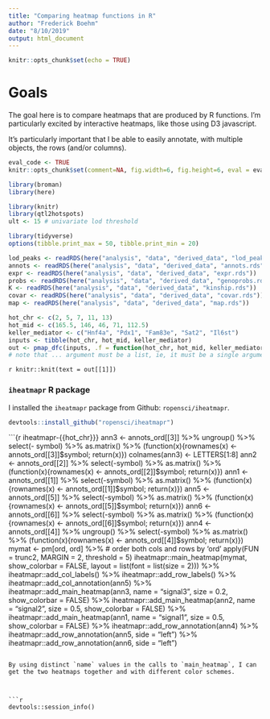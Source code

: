```yaml
---
title: "Comparing heatmap functions in R"
author: "Frederick Boehm"
date: "8/10/2019"
output: html_document
---
```


```r
knitr::opts_chunk$set(echo = TRUE)
```

# Goals

The goal here is to compare heatmaps that are produced by R functions. I'm particularly excited by interactive heatmaps, like those using D3 javascript.

It's particularly important that I be able to easily annotate, with multiple objects, the rows (and/or columns).



```r
eval_code <- TRUE
knitr::opts_chunk$set(comment=NA, fig.width=6, fig.height=6, eval = eval_code)
```


```r
library(broman)
library(here)
```




```r
library(knitr)
library(qtl2hotspots)
ult <- 15 # univariate lod threshold
```

```r
library(tidyverse)
options(tibble.print_max = 50, tibble.print_min = 20)
```


```r
lod_peaks <- readRDS(here("analysis", "data", "derived_data", "lod_peaks.rds"))
annots <- readRDS(here("analysis", "data", "derived_data", "annots.rds"))
expr <- readRDS(here("analysis", "data", "derived_data", "expr.rds"))
probs <- readRDS(here("analysis", "data", "derived_data", "genoprobs.rds"))
K <- readRDS(here("analysis", "data", "derived_data", "kinship.rds"))
covar <- readRDS(here("analysis", "data", "derived_data", "covar.rds"))
map <- readRDS(here("analysis", "data", "derived_data", "map.rds"))
```


```r
hot_chr <- c(2, 5, 7, 11, 13)
hot_mid <- c(165.5, 146, 46, 71, 112.5)
keller_mediator <- c("Hnf4a", "Pdx1", "Fam83e", "Sat2", "Il6st")
inputs <- tibble(hot_chr, hot_mid, keller_mediator)
out <- pmap_dfc(inputs, .f = function(hot_chr, hot_mid, keller_mediator) knitr::knit_expand(text = readLines(here::here("analysis", "paper", "Rmd", "hotspot-one-chromosome.Rmd"))))
# note that ... argument must be a list, ie, it must be a single argument, not multiple args
```








`r knitr::knit(text = out[[1]])`

### `iheatmapr` R package

I installed the `iheatmapr` package from Github: `ropensci/iheatmapr`.

```r
devtools::install_github("ropensci/iheatmapr")
```

```{r iheatmapr-{{hot_chr}}}
ann3 <- annots_ord[[3]] %>%
  ungroup() %>%
  select(- symbol) %>%
  as.matrix() %>%
  (function(x){rownames(x) <- annots_ord[[3]]$symbol; return(x)})
colnames(ann3) <- LETTERS[1:8]
ann2 <- annots_ord[[2]] %>%
  select(-symbol) %>%
  as.matrix() %>%
  (function(x){rownames(x) <- annots_ord[[2]]$symbol; return(x)})
ann1 <- annots_ord[[1]] %>%
  select(-symbol) %>%
  as.matrix() %>%
  (function(x){rownames(x) <- annots_ord[[1]]$symbol; return(x)})
ann5 <- annots_ord[[5]] %>%
  select(-symbol) %>%
  as.matrix() %>%
  (function(x){rownames(x) <- annots_ord[[5]]$symbol; return(x)})
ann6 <- annots_ord[[6]] %>%
  select(-symbol) %>%
  as.matrix() %>%
  (function(x){rownames(x) <- annots_ord[[6]]$symbol; return(x)})
ann4 <- annots_ord[[4]] %>%
  ungroup() %>%
  select(-symbol) %>%
  as.matrix() %>%
  (function(x){rownames(x) <- annots_ord[[4]]$symbol; return(x)})
mymat <- pm[ord, ord] %>% # order both cols and rows by 'ord'
  apply(FUN = trunc2, MARGIN = 2, threshold = 5)
iheatmapr::main_heatmap(mymat, show_colorbar = FALSE, layout = list(font = list(size = 2))) %>%
  iheatmapr::add_col_labels() %>%
  iheatmapr::add_row_labels() %>%
  iheatmapr::add_col_annotation(ann5) %>%
  iheatmapr::add_main_heatmap(ann3, name = "signal3", size = 0.2, show_colorbar = FALSE) %>%
  iheatmapr::add_main_heatmap(ann2, name = "signal2", size = 0.5, show_colorbar = FALSE) %>%
  iheatmapr::add_main_heatmap(ann1, name = "signal1", size = 0.5, show_colorbar = FALSE) %>%
  iheatmapr::add_row_annotation(ann4) %>%
  iheatmapr::add_row_annotation(ann5, side = "left") %>%
  iheatmapr::add_row_annotation(ann6, side = "left")

```

By using distinct `name` values in the calls to `main_heatmap`, I can get the two heatmaps together and with different color schemes.



```r
devtools::session_info()
```
